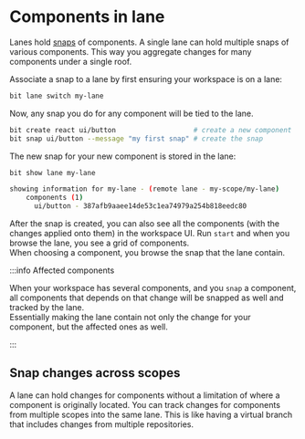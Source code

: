 # Components in lane

Lanes hold [snaps](components/snaps) of components. A single lane can hold multiple snaps of various components. This way you aggregate changes for many components under a single roof.

Associate a snap to a lane by first ensuring your workspace is on a lane:

```sh
bit lane switch my-lane
```

Now, any snap you do for any component will be tied to the lane.

```sh
bit create react ui/button                   # create a new component
bit snap ui/button --message "my first snap" # create the snap
```

The new snap for your new component is stored in the lane:

```sh
bit show lane my-lane
```

```sh
showing information for my-lane - (remote lane - my-scope/my-lane)
    components (1)
	  ui/button - 387afb9aaee14de53c1ea74979a254b818eedc80
```

After the snap is created, you can also see all the components (with the changes applied onto them) in the workspace UI. Run `start` and when you browse the lane, you see a grid of components.  
When choosing a component, you browse the snap that the lane contain.

:::info Affected components

When your workspace has several components, and you `snap` a component, all components that depends on that change will be snapped as well and tracked by the lane.  
Essentially making the lane contain not only the change for your component, but the affected ones as well.

:::

## Snap changes across scopes

A lane can hold changes for components without a limitation of where a component is originally located. You can track changes for components from multiple scopes into the same lane. This is like having a virtual branch that includes changes from multiple repositories.
